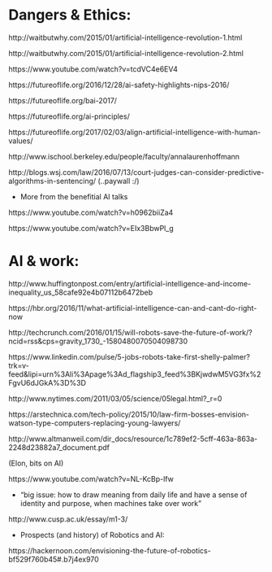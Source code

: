 

# Dangers & Ethics:

http://waitbutwhy.com/2015/01/artificial-intelligence-revolution-1.html

http://waitbutwhy.com/2015/01/artificial-intelligence-revolution-2.html

https://www.youtube.com/watch?v=tcdVC4e6EV4

https://futureoflife.org/2016/12/28/ai-safety-highlights-nips-2016/ 

https://futureoflife.org/bai-2017/

https://futureoflife.org/ai-principles/ 

https://futureoflife.org/2017/02/03/align-artificial-intelligence-with-human-values/

http://www.ischool.berkeley.edu/people/faculty/annalaurenhoffmann

http://blogs.wsj.com/law/2016/07/13/court-judges-can-consider-predictive-algorithms-in-sentencing/ (..paywall :/)

- More from the benefitial AI talks

https://www.youtube.com/watch?v=h0962biiZa4 

https://www.youtube.com/watch?v=EIx3BbwPl_g


# AI & work:

http://www.huffingtonpost.com/entry/artificial-intelligence-and-income-inequality_us_58cafe92e4b07112b6472beb

https://hbr.org/2016/11/what-artificial-intelligence-can-and-cant-do-right-now

http://techcrunch.com/2016/01/15/will-robots-save-the-future-of-work/?ncid=rss&cps=gravity_1730_-1580480070504098730 

https://www.linkedin.com/pulse/5-jobs-robots-take-first-shelly-palmer?trk=v-feed&lipi=urn%3Ali%3Apage%3Ad_flagship3_feed%3BKjwdwM5VG3fx%2FgvU6dJGkA%3D%3D

http://www.nytimes.com/2011/03/05/science/05legal.html?_r=0 

https://arstechnica.com/tech-policy/2015/10/law-firm-bosses-envision-watson-type-computers-replacing-young-lawyers/

http://www.altmanweil.com/dir_docs/resource/1c789ef2-5cff-463a-863a-2248d23882a7_document.pdf

(Elon, bits on AI)

https://www.youtube.com/watch?v=NL-KcBp-lfw

- "big issue: how to draw meaning from daily life and have a sense of identity and purpose, when machines take over work"

http://www.cusp.ac.uk/essay/m1-3/


- Prospects (and history) of Robotics and AI:

https://hackernoon.com/envisioning-the-future-of-robotics-bf529f760b45#.b7j4ex970


